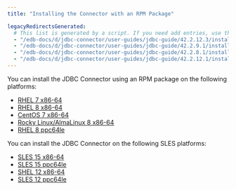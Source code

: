 ```yaml
---
title: "Installing the Connector with an RPM Package"

legacyRedirectsGenerated:
  # This list is generated by a script. If you need add entries, use the `legacyRedirects` key.
  - "/edb-docs/d/jdbc-connector/user-guides/jdbc-guide/42.2.12.3/installing_the_connector_with_an_rpm_package.html"
  - "/edb-docs/d/jdbc-connector/user-guides/jdbc-guide/42.2.9.1/installing_the_connector_with_an_rpm_package.html"
  - "/edb-docs/d/jdbc-connector/user-guides/jdbc-guide/42.2.8.1/installing_the_connector_with_an_rpm_package.html"
  - "/edb-docs/d/jdbc-connector/user-guides/jdbc-guide/42.2.12.1/installing_the_connector_with_an_rpm_package.html"
---
```


<div id="installing_the_connector_with_an_rpm_package" class="registered_link"></div>

You can install the JDBC Connector using an RPM package on the following platforms:

-   [RHEL 7 x86-64](#rhel7)
-   [RHEL 8 x86-64](#rhel8)
-   [CentOS 7 x86-64](#centos7)
-   [Rocky Linux/AlmaLinux 8 x86-64](#centos8)
-   [RHEL 8 ppc64le](#on-rhel-8-ppc64le)


You can install the JDBC Connector on the following SLES platforms:

-   [SLES 15 x86-64](#on-sles-15-x86_64)
-   [SLES 15 ppc64le](#on-sles-15-ppc64le)
-   [SHEL 12 x86-64](#on-sles-12-x86_64)
-   [SLES 12 ppc64le](#on-sles-12-ppc64le)
